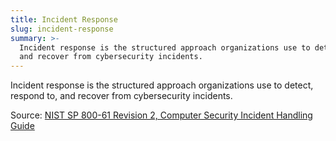 ```yaml
---
title: Incident Response
slug: incident-response
summary: >-
  Incident response is the structured approach organizations use to detect, respond to,
  and recover from cybersecurity incidents.
---
```

Incident response is the structured approach organizations use to detect, respond to, and recover from cybersecurity incidents.

Source: [NIST SP 800-61 Revision 2, Computer Security Incident Handling Guide](https://csrc.nist.gov/publications/detail/sp/800-61/rev-2/final)
